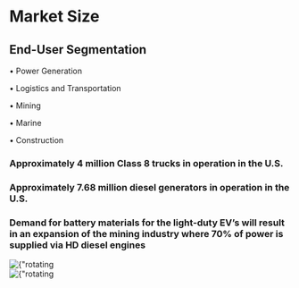 # Market Size

## End-User Segmentation

• Power Generation

• Logistics and Transportation

• Mining

• Marine

• Construction

### Approximately 4 million Class 8 trucks in operation in the U.S.
### Approximately 7.68 million diesel generators in operation in the U.S.
### Demand for battery materials for the light-duty EV’s will result in an expansion of the mining industry where 70% of power is supplied via HD diesel engines



<div className={"nx-w-full nx-flex nx-flex-col nx-pt-12 nx-gap-4"}>
    <Image
        priority
        src={rotatingliner}
        alt={"rotating liner"}
    />
    <div className={"nx-w-full nx-flex nx-justify-end"}>
        <Image
            priority
            src={rotatingliner2}
            alt={"rotating liner"}
        />
    </div>

</div>